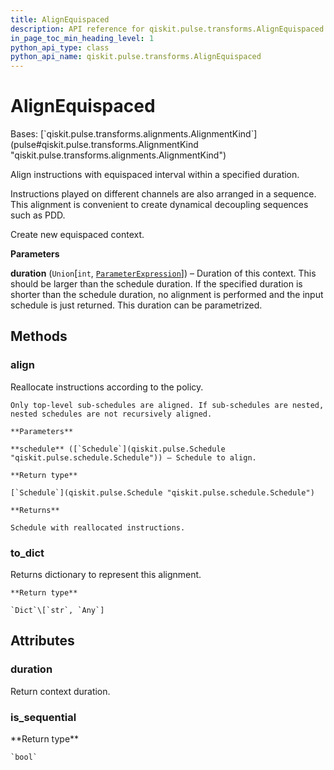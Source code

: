 ```yaml
---
title: AlignEquispaced
description: API reference for qiskit.pulse.transforms.AlignEquispaced
in_page_toc_min_heading_level: 1
python_api_type: class
python_api_name: qiskit.pulse.transforms.AlignEquispaced
---
```


# AlignEquispaced

<Class id="qiskit.pulse.transforms.AlignEquispaced" isDedicatedPage={true} github="https://github.com/qiskit/qiskit/tree/stable/0.21/qiskit/pulse/transforms/alignments.py" signature="AlignEquispaced(duration)">
  Bases: [`qiskit.pulse.transforms.alignments.AlignmentKind`](pulse#qiskit.pulse.transforms.AlignmentKind "qiskit.pulse.transforms.alignments.AlignmentKind")

  Align instructions with equispaced interval within a specified duration.

  Instructions played on different channels are also arranged in a sequence. This alignment is convenient to create dynamical decoupling sequences such as PDD.

  Create new equispaced context.

  **Parameters**

  **duration** (`Union`\[`int`, [`ParameterExpression`](qiskit.circuit.ParameterExpression "qiskit.circuit.parameterexpression.ParameterExpression")]) – Duration of this context. This should be larger than the schedule duration. If the specified duration is shorter than the schedule duration, no alignment is performed and the input schedule is just returned. This duration can be parametrized.

  ## Methods

  ### align

  <Function id="qiskit.pulse.transforms.AlignEquispaced.align" signature="AlignEquispaced.align(schedule)">
    Reallocate instructions according to the policy.

    Only top-level sub-schedules are aligned. If sub-schedules are nested, nested schedules are not recursively aligned.

    **Parameters**

    **schedule** ([`Schedule`](qiskit.pulse.Schedule "qiskit.pulse.schedule.Schedule")) – Schedule to align.

    **Return type**

    [`Schedule`](qiskit.pulse.Schedule "qiskit.pulse.schedule.Schedule")

    **Returns**

    Schedule with reallocated instructions.
  </Function>

  ### to\_dict

  <Function id="qiskit.pulse.transforms.AlignEquispaced.to_dict" signature="AlignEquispaced.to_dict()">
    Returns dictionary to represent this alignment.

    **Return type**

    `Dict`\[`str`, `Any`]
  </Function>

  ## Attributes

  ### duration

  <Attribute id="qiskit.pulse.transforms.AlignEquispaced.duration">
    Return context duration.
  </Attribute>

  ### is\_sequential

  <Attribute id="qiskit.pulse.transforms.AlignEquispaced.is_sequential">
    **Return type**

    `bool`
  </Attribute>
</Class>

